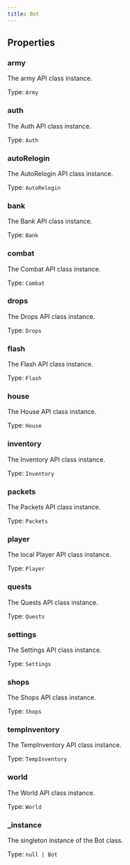 ```yaml
---
title: Bot
---
```



## Properties
### army


The army API class instance.


Type: `Army`


### auth


The Auth API class instance.


Type: `Auth`


### autoRelogin


The AutoRelogin API class instance.


Type: `AutoRelogin`


### bank


The Bank API class instance.


Type: `Bank`


### combat


The Combat API class instance.


Type: `Combat`


### drops


The Drops API class instance.


Type: `Drops`


### flash


The Flash API class instance.


Type: `Flash`


### house


The House API class instance.


Type: `House`


### inventory


The Inventory API class instance.


Type: `Inventory`


### packets


The Packets API class instance.


Type: `Packets`


### player


The local Player API class instance.


Type: `Player`


### quests


The Quests API class instance.


Type: `Quests`


### settings


The Settings API class instance.


Type: `Settings`


### shops


The Shops API class instance.


Type: `Shops`


### tempInventory


The TempInventory API class instance.


Type: `TempInventory`


### world


The World API class instance.


Type: `World`


### _instance


The singleton instance of the Bot class.


Type: `null | Bot`

